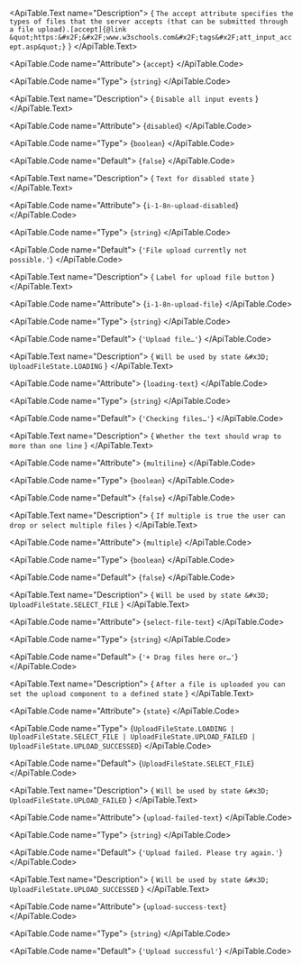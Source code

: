 <ApiTable id="property-accept">
  <ApiTable.PropertyHeader name="accept" singleFramework="">
  </ApiTable.PropertyHeader>

  <ApiTable.Text name="Description">
    { `The accept attribute specifies the types of files that the server accepts (that can be submitted through a file upload).[accept]{@link &quot;https:&#x2F;&#x2F;www.w3schools.com&#x2F;tags&#x2F;att_input_accept.asp&quot;}` }
  </ApiTable.Text>

  <ApiTable.Code name="Attribute">
    {`accept`}
  </ApiTable.Code>

  <ApiTable.Code name="Type">
   {`string`}
  </ApiTable.Code>


</ApiTable>
<ApiTable id="property-disabled">
  <ApiTable.PropertyHeader name="disabled" singleFramework="">
  </ApiTable.PropertyHeader>

  <ApiTable.Text name="Description">
    { `Disable all input events` }
  </ApiTable.Text>

  <ApiTable.Code name="Attribute">
    {`disabled`}
  </ApiTable.Code>

  <ApiTable.Code name="Type">
   {`boolean`}
  </ApiTable.Code>

  <ApiTable.Code name="Default">
    {`false`}
  </ApiTable.Code>

</ApiTable>
<ApiTable id="property-i18nUploadDisabled">
  <ApiTable.PropertyHeader name="i18nUploadDisabled" singleFramework="">
  </ApiTable.PropertyHeader>

  <ApiTable.Text name="Description">
    { `Text for disabled state` }
  </ApiTable.Text>

  <ApiTable.Code name="Attribute">
    {`i-1-8n-upload-disabled`}
  </ApiTable.Code>

  <ApiTable.Code name="Type">
   {`string`}
  </ApiTable.Code>

  <ApiTable.Code name="Default">
    {`'File upload currently not possible.'`}
  </ApiTable.Code>

</ApiTable>
<ApiTable id="property-i18nUploadFile">
  <ApiTable.PropertyHeader name="i18nUploadFile" singleFramework="">
  </ApiTable.PropertyHeader>

  <ApiTable.Text name="Description">
    { `Label for upload file button` }
  </ApiTable.Text>

  <ApiTable.Code name="Attribute">
    {`i-1-8n-upload-file`}
  </ApiTable.Code>

  <ApiTable.Code name="Type">
   {`string`}
  </ApiTable.Code>

  <ApiTable.Code name="Default">
    {`'Upload file…'`}
  </ApiTable.Code>

</ApiTable>
<ApiTable id="property-loadingText">
  <ApiTable.PropertyHeader name="loadingText" singleFramework="">
  </ApiTable.PropertyHeader>

  <ApiTable.Text name="Description">
    { `Will be used by state &#x3D; UploadFileState.LOADING` }
  </ApiTable.Text>

  <ApiTable.Code name="Attribute">
    {`loading-text`}
  </ApiTable.Code>

  <ApiTable.Code name="Type">
   {`string`}
  </ApiTable.Code>

  <ApiTable.Code name="Default">
    {`'Checking files…'`}
  </ApiTable.Code>

</ApiTable>
<ApiTable id="property-multiline">
  <ApiTable.PropertyHeader name="multiline" singleFramework="">
  </ApiTable.PropertyHeader>

  <ApiTable.Text name="Description">
    { `Whether the text should wrap to more than one line` }
  </ApiTable.Text>

  <ApiTable.Code name="Attribute">
    {`multiline`}
  </ApiTable.Code>

  <ApiTable.Code name="Type">
   {`boolean`}
  </ApiTable.Code>

  <ApiTable.Code name="Default">
    {`false`}
  </ApiTable.Code>

</ApiTable>
<ApiTable id="property-multiple">
  <ApiTable.PropertyHeader name="multiple" singleFramework="">
  </ApiTable.PropertyHeader>

  <ApiTable.Text name="Description">
    { `If multiple is true the user can drop or select multiple files` }
  </ApiTable.Text>

  <ApiTable.Code name="Attribute">
    {`multiple`}
  </ApiTable.Code>

  <ApiTable.Code name="Type">
   {`boolean`}
  </ApiTable.Code>

  <ApiTable.Code name="Default">
    {`false`}
  </ApiTable.Code>

</ApiTable>
<ApiTable id="property-selectFileText">
  <ApiTable.PropertyHeader name="selectFileText" singleFramework="">
  </ApiTable.PropertyHeader>

  <ApiTable.Text name="Description">
    { `Will be used by state &#x3D; UploadFileState.SELECT_FILE` }
  </ApiTable.Text>

  <ApiTable.Code name="Attribute">
    {`select-file-text`}
  </ApiTable.Code>

  <ApiTable.Code name="Type">
   {`string`}
  </ApiTable.Code>

  <ApiTable.Code name="Default">
    {`'+ Drag files here or…'`}
  </ApiTable.Code>

</ApiTable>
<ApiTable id="property-state">
  <ApiTable.PropertyHeader name="state" singleFramework="">
  </ApiTable.PropertyHeader>

  <ApiTable.Text name="Description">
    { `After a file is uploaded you can set the upload component to a defined state` }
  </ApiTable.Text>

  <ApiTable.Code name="Attribute">
    {`state`}
  </ApiTable.Code>

  <ApiTable.Code name="Type">
   {`UploadFileState.LOADING | UploadFileState.SELECT_FILE | UploadFileState.UPLOAD_FAILED | UploadFileState.UPLOAD_SUCCESSED`}
  </ApiTable.Code>

  <ApiTable.Code name="Default">
    {`UploadFileState.SELECT_FILE`}
  </ApiTable.Code>

</ApiTable>
<ApiTable id="property-uploadFailedText">
  <ApiTable.PropertyHeader name="uploadFailedText" singleFramework="">
  </ApiTable.PropertyHeader>

  <ApiTable.Text name="Description">
    { `Will be used by state &#x3D; UploadFileState.UPLOAD_FAILED` }
  </ApiTable.Text>

  <ApiTable.Code name="Attribute">
    {`upload-failed-text`}
  </ApiTable.Code>

  <ApiTable.Code name="Type">
   {`string`}
  </ApiTable.Code>

  <ApiTable.Code name="Default">
    {`'Upload failed. Please try again.'`}
  </ApiTable.Code>

</ApiTable>
<ApiTable id="property-uploadSuccessText">
  <ApiTable.PropertyHeader name="uploadSuccessText" singleFramework="">
  </ApiTable.PropertyHeader>

  <ApiTable.Text name="Description">
    { `Will be used by state &#x3D; UploadFileState.UPLOAD_SUCCESSED` }
  </ApiTable.Text>

  <ApiTable.Code name="Attribute">
    {`upload-success-text`}
  </ApiTable.Code>

  <ApiTable.Code name="Type">
   {`string`}
  </ApiTable.Code>

  <ApiTable.Code name="Default">
    {`'Upload successful'`}
  </ApiTable.Code>

</ApiTable>
